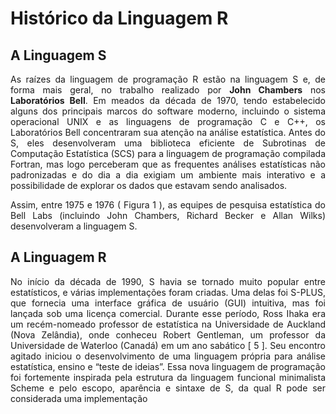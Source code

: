 
```{=html}
<style>
body{text-align: justify}
</style>
```

:::: progress
::: {.progress-bar style="width: 100%;"}
:::
::::


# Histórico da Linguagem R
## A Linguagem S

As raízes da linguagem de programação R estão na linguagem S e, de forma mais geral, no trabalho realizado por **John Chambers** nos **Laboratórios Bell**. Em meados da década de 1970, tendo estabelecido alguns dos principais marcos do software moderno, incluindo o sistema operacional UNIX e as linguagens de programação C e C++, os Laboratórios Bell concentraram sua atenção na análise estatística. Antes do S, eles desenvolveram uma biblioteca eficiente de Subrotinas de Computação Estatística (SCS) para a linguagem de programação compilada Fortran, mas logo perceberam que as frequentes análises estatísticas não padronizadas e do dia a dia exigiam um ambiente mais interativo e a possibilidade de explorar os dados que estavam sendo analisados. 

Assim, entre 1975 e 1976 ( Figura 1 ), as equipes de pesquisa estatística do Bell Labs (incluindo John Chambers, Richard Becker e Allan Wilks) desenvolveram a linguagem S.



:::: progress
::: {.progress-bar style="width: 100%;"}
:::
::::



## A Linguagem R

No início da década de 1990, S havia se tornado muito popular entre estatísticos, e várias implementações foram criadas. Uma delas foi S-PLUS, que fornecia uma interface gráfica de usuário (GUI) intuitiva, mas foi lançada sob uma licença comercial. Durante esse período, Ross Ihaka era um recém-nomeado professor de estatística na Universidade de Auckland (Nova Zelândia), onde conheceu Robert Gentleman, um professor da Universidade de Waterloo (Canadá) em um ano sabático [ 5 ]. Seu encontro agitado iniciou o desenvolvimento de uma linguagem própria para análise estatística, ensino e “teste de ideias”. Essa nova linguagem de programação foi fortemente inspirada pela estrutura da linguagem funcional minimalista Scheme e pelo escopo, aparência e sintaxe de S, da qual R pode ser considerada uma implementação



:::: progress
::: {.progress-bar style="width: 100%;"}
:::
::::











